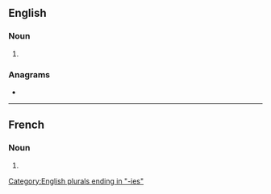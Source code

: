 ==English==

===Noun===
{{head|en|noun plural form}}

# {{plural of|androgyny|lang=en}}

===Anagrams===
* {{anagrams|en|a=adeginnorsy|androgynise}}

[[Category:English plurals ending in "-ies"]]

----

==French==

===Noun===
{{head|fr|noun plural form|g=f}}

# {{plural of|androgynie|lang=fr}}